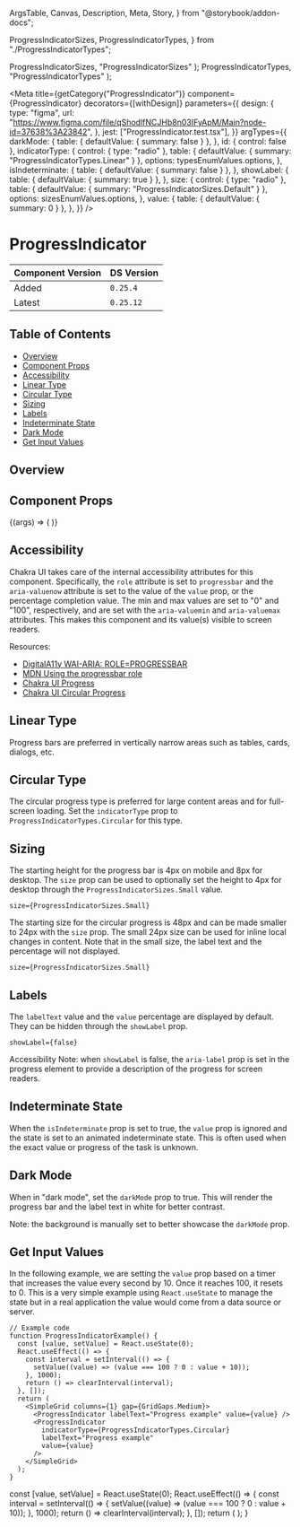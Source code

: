   ArgsTable,
  Canvas,
  Description,
  Meta,
  Story,
} from "@storybook/addon-docs";

  ProgressIndicatorSizes,
  ProgressIndicatorTypes,
} from "./ProgressIndicatorTypes";

  ProgressIndicatorSizes,
  "ProgressIndicatorSizes"
);
  ProgressIndicatorTypes,
  "ProgressIndicatorTypes"
);

<Meta
  title={getCategory("ProgressIndicator")}
  component={ProgressIndicator}
  decorators={[withDesign]}
  parameters={{
    design: {
      type: "figma",
      url: "https://www.figma.com/file/qShodlfNCJHb8n03IFyApM/Main?node-id=37638%3A23842",
    },
    jest: ["ProgressIndicator.test.tsx"],
  }}
  argTypes={{
    darkMode: {
      table: { defaultValue: { summary: false } },
    },
    id: { control: false },
    indicatorType: {
      control: { type: "radio" },
      table: { defaultValue: { summary: "ProgressIndicatorTypes.Linear" } },
      options: typesEnumValues.options,
    },
    isIndeterminate: {
      table: { defaultValue: { summary: false } },
    },
    showLabel: {
      table: { defaultValue: { summary: true } },
    },
    size: {
      control: { type: "radio" },
      table: { defaultValue: { summary: "ProgressIndicatorSizes.Default" } },
      options: sizesEnumValues.options,
    },
    value: {
      table: { defaultValue: { summary: 0 } },
    },
  }}
/>

# ProgressIndicator

| Component Version | DS Version |
| ----------------- | ---------- |
| Added             | `0.25.4`   |
| Latest            | `0.25.12`  |

## Table of Contents

- [Overview](#overview)
- [Component Props](#component-props)
- [Accessibility](#accessibility)
- [Linear Type](#linear-type)
- [Circular Type](#circular-type)
- [Sizing](#sizing)
- [Labels](#labels)
- [Indeterminate State](#indeterminate-state)
- [Dark Mode](#dark-mode)
- [Get Input Values](#get-input-values)

## Overview

<Description of={ProgressIndicator} />

## Component Props

<Canvas withToolbar>
  <Story
    name="ProgressIndicator with Controls"
    args={{
      darkMode: false,
      id: "progressIndicator-id",
      indicatorType: "ProgressIndicatorTypes.Linear",
      isIndeterminate: false,
      labelText: "Progress",
      showLabel: true,
      size: "ProgressIndicatorSizes.Default",
      value: 50,
    }}
  >
    {(args) => (
      <ProgressIndicator
        {...args}
        indicatorType={typesEnumValues.getValue(args.indicatorType)}
        size={sizesEnumValues.getValue(args.size)}
      />
    )}
  </Story>
</Canvas>

<ArgsTable story="ProgressIndicator with Controls" />

## Accessibility

Chakra UI takes care of the internal accessibility attributes for this component.
Specifically, the `role` attribute is set to `progressbar` and the `aria-valuenow`
attribute is set to the value of the `value` prop, or the percentage completion
value. The min and max values are set to "0" and "100", respectively, and are set
with the `aria-valuemin` and `aria-valuemax` attributes. This makes this
component and its value(s) visible to screen readers.

Resources:

- [DigitalA11y WAI-ARIA: ROLE=PROGRESSBAR](https://www.digitala11y.com/progressbar-role/)
- [MDN Using the progressbar role](https://developer.mozilla.org/en-US/docs/Web/Accessibility/ARIA/ARIA_Techniques/Using_the_progressbar_role)
- [Chakra UI Progress](https://chakra-ui.com/docs/components/feedback/progress)
- [Chakra UI Circular Progress](https://chakra-ui.com/docs/components/feedback/circular-progress)

## Linear Type

Progress bars are preferred in vertically narrow areas such as tables, cards,
dialogs, etc.

<Canvas>
  <Story
    name="Linear Type"
    argTypes={{
      indicatorType: { table: { disable: true } },
    }}
  >
    <ProgressIndicator
      indicatorType={ProgressIndicatorTypes.Linear}
      labelText="Linear Progress Type"
      value={50}
    />
  </Story>
</Canvas>

## Circular Type

The circular progress type is preferred for large content areas and for
full-screen loading. Set the `indicatorType` prop to
`ProgressIndicatorTypes.Circular` for this type.

<Canvas>
  <Story
    name="Circular Type"
    argTypes={{
      indicatorType: { table: { disable: true } },
    }}
  >
    <ProgressIndicator
      indicatorType={ProgressIndicatorTypes.Circular}
      labelText="Linear Progress Type"
      value={50}
    />
  </Story>
</Canvas>

## Sizing

The starting height for the progress bar is 4px on mobile and 8px for desktop.
The `size` prop can be used to optionally set the height to 4px for desktop
through the `ProgressIndicatorSizes.Small` value.

`size={ProgressIndicatorSizes.Small}`

<Canvas>
  <DSProvider>
    <SimpleGrid columns={1} gap={GridGaps.Medium}>
      <ProgressIndicator labelText="Default 8px size" value={50} />
      <ProgressIndicator
        labelText="Small 4px size"
        size={ProgressIndicatorSizes.Small}
        value={50}
      />
    </SimpleGrid>
  </DSProvider>
</Canvas>

The starting size for the circular progress is 48px and can be made smaller to
24px with the `size` prop. The small 24px size can be used for inline local
changes in content. Note that in the small size, the label text and the
percentage will not displayed.

`size={ProgressIndicatorSizes.Small}`

<Canvas>
  <DSProvider>
    <SimpleGrid columns={1} gap={GridGaps.Medium}>
      <ProgressIndicator
        indicatorType={ProgressIndicatorTypes.Circular}
        labelText="Default 48px size"
        value={50}
      />
      <ProgressIndicator
        indicatorType={ProgressIndicatorTypes.Circular}
        labelText="Small 24px size"
        size={ProgressIndicatorSizes.Small}
        value={50}
      />
    </SimpleGrid>
  </DSProvider>
</Canvas>

## Labels

The `labelText` value and the `value` percentage are displayed by default. They
can be hidden through the `showLabel` prop.

`showLabel={false}`

Accessibility Note: when `showLabel` is false, the `aria-label` prop is set in
the progress element to provide a description of the progress for screen readers.

<Canvas>
  <DSProvider>
    <SimpleGrid columns={1} gap={GridGaps.Medium}>
      <ProgressIndicator
        labelText="This label will be added through aria-label"
        showLabel={false}
        value={50}
      />
      <ProgressIndicator
        indicatorType={ProgressIndicatorTypes.Circular}
        labelText="This label will be added through aria-label"
        showLabel={false}
        value={50}
      />
    </SimpleGrid>
  </DSProvider>
</Canvas>

## Indeterminate State

When the `isIndeterminate` prop is set to true, the `value` prop is ignored and
the state is set to an animated indeterminate state. This is often used when the
exact value or progress of the task is unknown.

<Canvas>
  <DSProvider>
    <SimpleGrid columns={1} gap={GridGaps.Medium}>
      <ProgressIndicator
        isIndeterminate
        labelText="Indeterminate state"
        value={50}
      />
      <ProgressIndicator
        indicatorType={ProgressIndicatorTypes.Circular}
        isIndeterminate
        labelText="Indeterminate state"
        value={50}
      />
    </SimpleGrid>
  </DSProvider>
</Canvas>

## Dark Mode

When in "dark mode", set the `darkMode` prop to true. This will render the
progress bar and the label text in white for better contrast.

Note: the background is manually set to better showcase the `darkMode` prop.

<Canvas>
  <DSProvider>
    <Box bg="black" w="100%" h="200px" p="20px">
      <SimpleGrid columns={1} gap={GridGaps.Medium}>
        <ProgressIndicator labelText="Dark Mode" value={50} darkMode />
        <ProgressIndicator
          darkMode
          indicatorType={ProgressIndicatorTypes.Circular}
          labelText="Dark Mode"
          value={50}
        />
      </SimpleGrid>
    </Box>
  </DSProvider>
</Canvas>

## Get Input Values

In the following example, we are setting the `value` prop based on a timer that
increases the value every second by 10. Once it reaches 100, it resets to 0.
This is a very simple example using `React.useState` to manage the state but in
a real application the value would come from a data source or server.

```tsx
// Example code
function ProgressIndicatorExample() {
  const [value, setValue] = React.useState(0);
  React.useEffect(() => {
    const interval = setInterval(() => {
      setValue((value) => (value === 100 ? 0 : value + 10));
    }, 1000);
    return () => clearInterval(interval);
  }, []);
  return (
    <SimpleGrid columns={1} gap={GridGaps.Medium}>
      <ProgressIndicator labelText="Progress example" value={value} />
      <ProgressIndicator
        indicatorType={ProgressIndicatorTypes.Circular}
        labelText="Progress example"
        value={value}
      />
    </SimpleGrid>
  );
}
```

  const [value, setValue] = React.useState(0);
  React.useEffect(() => {
    const interval = setInterval(() => {
      setValue((value) => (value === 100 ? 0 : value + 10));
    }, 1000);
    return () => clearInterval(interval);
  }, []);
  return (
    <SimpleGrid columns={1} gap={GridGaps.Medium}>
      <ProgressIndicator labelText="Progress example" value={value} />
      <ProgressIndicator
        indicatorType={ProgressIndicatorTypes.Circular}
        labelText="Progress example"
        value={value}
      />
    </SimpleGrid>
  );
}

<Canvas>
  <DSProvider>
    <ProgressIndicatorExample />
  </DSProvider>
</Canvas>
